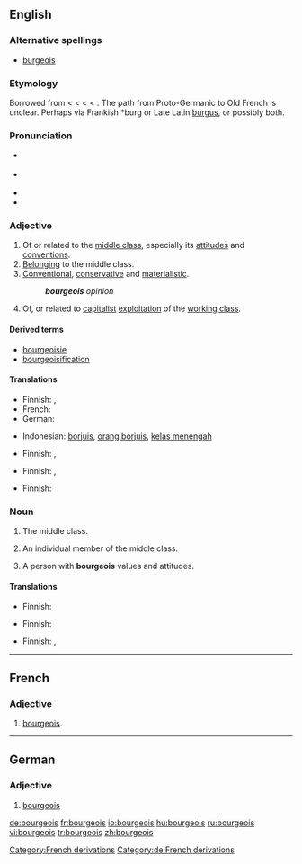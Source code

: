 {{was wotd|2008|March|15}}
==English==

===Alternative spellings===
* [[burgeois]]

===Etymology===
Borrowed from {{etyl|fr|en}} {{term|bourgeois|lang=fr}} < {{etyl|fro|en}} {{term|burgeis||town dweller|lang=fro}} < {{term|borc||town|lang=fro}} < {{proto|Germanic|burgs|fortress|lang=en}} < {{proto|Indo-European|bʰrgʰ-|fortified elevation|lang=en}}.  The path from Proto-Germanic to Old French is unclear.  Perhaps via Frankish *burg or Late Latin [[burgus]], or possibly both.

===Pronunciation===
* {{a|RP}} {{IPA|/ˈbɔːʒ.wɑː/|/ˈbʊəʒ.wɑː/}}
* {{a|US}} {{IPA|/ˈbʊʒ.wɑː/|/ˈbʊɹʒ.wɑː/}}
* {{audio|en-uk-bourgeois.ogg|Audio (UK)}}
* {{audio|en-us-bourgeois.ogg|Audio (US)}}

===Adjective===
{{en-adj}}

# Of or related to the [[middle class]], especially its [[attitudes]] and [[conventions]].
# [[belong|Belonging]] to the middle class.
# [[conventional|Conventional]], [[conservative]] and [[materialistic]].
#:'''''bourgeois''' opinion''
# {{context|political|leftist terminology}} Of, or related to [[capitalist]] [[exploitation]] of the [[working class]].

====Derived terms====
*[[bourgeoisie]]
*[[bourgeoisification]]

====Translations====
{{trans-top|of or related to the middle class}}
* Finnish: {{t-|fi|porvarillinen}}, {{t|fi|keskiluokkainen}}
* French: {{t+|fr|bourgeois}}
* German: {{t+|de|bourgeois}}
{{trans-mid}}
* Indonesian: [[borjuis]], [[orang borjuis]], [[kelas menengah]]
{{trans-bottom}}

{{trans-top|belonging to the middle class}}
* Finnish: {{t-|fi|porvarillinen}}, {{t|fi|keskiluokkainen}}
{{trans-mid}}
{{trans-bottom}}

{{trans-top|conventional, conservative and materialistic}}
* Finnish: {{t|fi|keskiluokkainen}}, {{t-|fi|poroporvarillinen}}
{{trans-mid}}
{{trans-bottom}}

{{trans-top|of capitalist exploitation}}
* Finnish: {{t-|fi|porvarillinen}}
{{trans-mid}}
{{trans-bottom}}

===Noun===
{{en-noun|-}}

# {{context|political|collectively}} The middle class.
# {{rare}} An individual member of the middle class.
# A person with '''bourgeois''' values and attitudes.

====Translations====
{{trans-top|the middle class}}
* Finnish: {{t|fi|keskiluokka}}
{{trans-mid}}
{{trans-bottom}}

{{trans-top|individual member of the middle class}}
* Finnish: {{t-|fi|porvari}}
{{trans-mid}}
{{trans-bottom}}

{{trans-top|person with bourgeois values}}
* Finnish: {{t-|fi|porvari}}, {{t-|fi|poroporvari}}
{{trans-mid}}
{{trans-bottom}}

[[Category:French derivations]]

----

==French==

===Adjective===
{{fr-adj|mp=bourgeois}}

# [[bourgeois]].

----

==German==

===Adjective===
{{de-adj|comparative=bourgeoiser|superlative=bourgeoisesten}}

# [[bourgeois#English|bourgeois]]

[[Category:de:French derivations]]

[[de:bourgeois]]
[[fr:bourgeois]]
[[io:bourgeois]]
[[hu:bourgeois]]
[[ru:bourgeois]]
[[vi:bourgeois]]
[[tr:bourgeois]]
[[zh:bourgeois]]